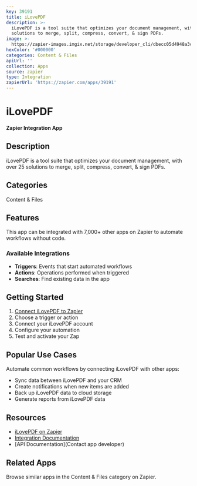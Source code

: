 ```yaml
---
key: 39191
title: iLovePDF
description: >-
  iLovePDF is a tool suite that optimizes your document management, with over 25
  solutions to merge, split, compress, convert, & sign PDFs.
image: >-
  https://zapier-images.imgix.net/storage/developer_cli/dbecc05d4948a3c1f80807a9eadb159d.png?auto=format%2Ccompress&ixlib=python-3.0.0&q=50
hexColor: '#000000'
categories: Content & Files
apiUrl: ''
collection: Apps
source: zapier
type: Integration
zapierUrl: 'https://zapier.com/apps/39191'
---
```

# iLovePDF

**Zapier Integration App**

## Description

iLovePDF is a tool suite that optimizes your document management, with over 25 solutions to merge, split, compress, convert, & sign PDFs.

## Categories

Content & Files

## Features

This app can be integrated with 7,000+ other apps on Zapier to automate workflows without code.

### Available Integrations

- **Triggers**: Events that start automated workflows
- **Actions**: Operations performed when triggered
- **Searches**: Find existing data in the app

## Getting Started

1. [Connect iLovePDF to Zapier](https://zapier.com/apps/39191)
2. Choose a trigger or action
3. Connect your iLovePDF account
4. Configure your automation
5. Test and activate your Zap

## Popular Use Cases

Automate common workflows by connecting iLovePDF with other apps:

- Sync data between iLovePDF and your CRM
- Create notifications when new items are added
- Back up iLovePDF data to cloud storage
- Generate reports from iLovePDF data

## Resources

- [iLovePDF on Zapier](https://zapier.com/apps/39191)
- [Integration Documentation](https://zapier.com/apps/39191/integrations)
- [API Documentation](Contact app developer)

## Related Apps

Browse similar apps in the Content & Files category on Zapier.
